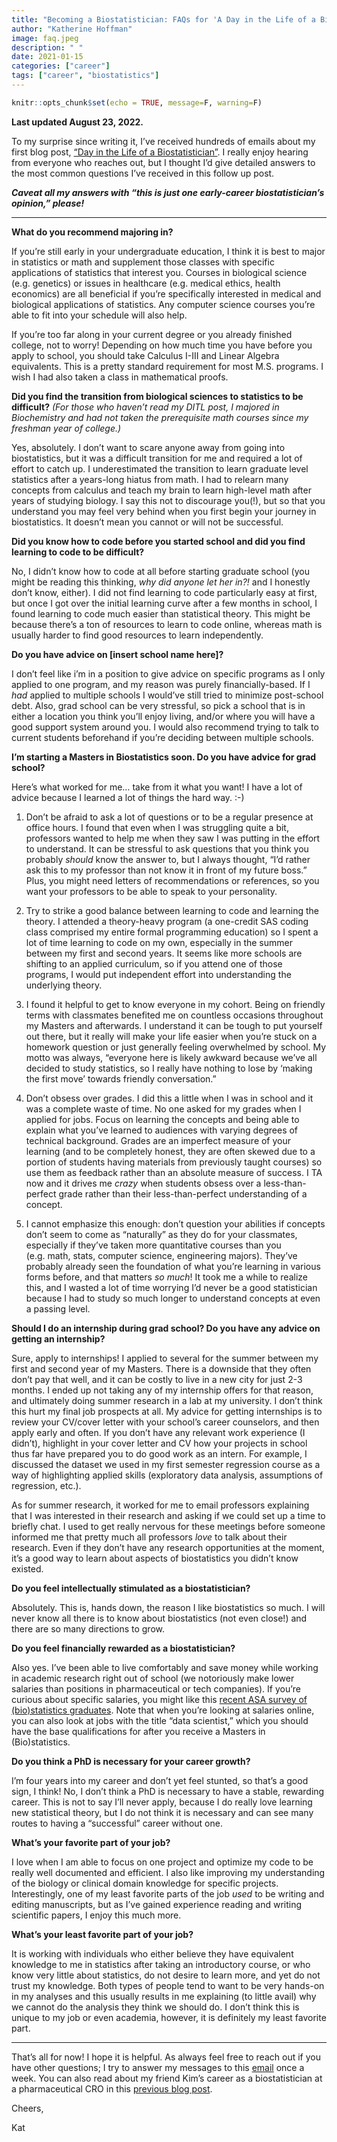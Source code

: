 ```yaml
---
title: "Becoming a Biostatistician: FAQs for 'A Day in the Life of a Biostatistician'"
author: "Katherine Hoffman"
image: faq.jpeg
description: " "
date: 2021-01-15
categories: ["career"]
tags: ["career", "biostatistics"]
---
```


```r
knitr::opts_chunk$set(echo = TRUE, message=F, warning=F)
```

**Last updated August 23, 2022.**

To my surprise since writing it, I've received hundreds of emails about my first blog post, ["Day in the Life of a Biostatistician"](https://www.khstats.com/blog/ditl-biostats/). I really enjoy hearing from everyone who reaches out, but I thought I'd give detailed answers to the most common questions I've received in this follow up post.

***Caveat all my answers with "this is just one early-career biostatistician's opinion," please!***

------------------------------------------------------------------------

**What do you recommend majoring in?**

If you're still early in your undergraduate education, I think it is best to major in statistics or math and supplement those classes with specific applications of statistics that interest you. Courses in biological science (e.g. genetics) or issues in healthcare (e.g. medical ethics, health economics) are all beneficial if you're specifically interested in medical and biological applications of statistics. Any computer science courses you're able to fit into your schedule will also help.

If you're too far along in your current degree or you already finished college, not to worry! Depending on how much time you have before you apply to school, you should take Calculus I-III and Linear Algebra equivalents. This is a pretty standard requirement for most M.S. programs. I wish I had also taken a class in mathematical proofs.

**Did you find the transition from biological sciences to statistics to be difficult?** *(For those who haven't read my DITL post, I majored in Biochemistry and had not taken the prerequisite math courses since my freshman year of college.)*

Yes, absolutely. I don't want to scare anyone away from going into biostatistics, but it was a difficult transition for me and required a lot of effort to catch up. I underestimated the transition to learn graduate level statistics after a years-long hiatus from math. I had to relearn many concepts from calculus and teach my brain to learn high-level math after years of studying biology. I say this not to discourage you(!), but so that you understand you may feel very behind when you first begin your journey in biostatistics. It doesn't mean you cannot or will not be successful.

**Did you know how to code before you started school and did you find learning to code to be difficult?**

No, I didn't know how to code at all before starting graduate school (you might be reading this thinking, *why did anyone let her in?!* and I honestly don't know, either). I did not find learning to code particularly easy at first, but once I got over the initial learning curve after a few months in school, I found learning to code much easier than statistical theory. This might be because there's a ton of resources to learn to code online, whereas math is usually harder to find good resources to learn independently.

**Do you have advice on \[insert school name here\]?**

I don't feel like i'm in a position to give advice on specific programs as I only applied to one program, and my reason was purely financially-based. If I *had* applied to multiple schools I would've still tried to minimize post-school debt. Also, grad school can be very stressful, so pick a school that is in either a location you think you'll enjoy living, and/or where you will have a good support system around you. I would also recommend trying to talk to current students beforehand if you're deciding between multiple schools.

**I'm starting a Masters in Biostatistics soon. Do you have advice for grad school?**

Here's what worked for me... take from it what you want! I have a lot of advice because I learned a lot of things the hard way. :-)

1.  Don't be afraid to ask a lot of questions or to be a regular presence at office hours. I found that even when I was struggling quite a bit, professors wanted to help me when they saw I was putting in the effort to understand. It can be stressful to ask questions that you think you probably *should* know the answer to, but I always thought, "I'd rather ask this to my professor than not know it in front of my future boss." Plus, you might need letters of recommendations or references, so you want your professors to be able to speak to your personality.

2.  Try to strike a good balance between learning to code and learning the theory. I attended a theory-heavy program (a one-credit SAS coding class comprised my entire formal programming education) so I spent a lot of time learning to code on my own, especially in the summer between my first and second years. It seems like more schools are shifting to an applied curriculum, so if you attend one of those programs, I would put independent effort into understanding the underlying theory.

3.  I found it helpful to get to know everyone in my cohort. Being on friendly terms with classmates benefited me on countless occasions throughout my Masters and afterwards. I understand it can be tough to put yourself out there, but it really will make your life easier when you're stuck on a homework question or just generally feeling overwhelmed by school. My motto was always, "everyone here is likely awkward because we've all decided to study statistics, so I really have nothing to lose by 'making the first move' towards friendly conversation."

4.  Don't obsess over grades. I did this a little when I was in school and it was a complete waste of time. No one asked for my grades when I applied for jobs. Focus on learning the concepts and being able to explain what you've learned to audiences with varying degrees of technical background. Grades are an imperfect measure of your learning (and to be completely honest, they are often skewed due to a portion of students having materials from previously taught courses) so use them as feedback rather than an absolute measure of success. I TA now and it drives me *crazy* when students obsess over a less-than-perfect grade rather than their less-than-perfect understanding of a concept.

5.  I cannot emphasize this enough: don't question your abilities if concepts don't seem to come as "naturally" as they do for your classmates, especially if they've taken more quantitative courses than you (e.g. math, stats, computer science, engineering majors). They've probably already seen the foundation of what you're learning in various forms before, and that matters *so much*! It took me a while to realize this, and I wasted a lot of time worrying I'd never be a good statistician because I had to study so much longer to understand concepts at even a passing level.

**Should I do an internship during grad school? Do you have any advice on getting an internship?**

Sure, apply to internships! I applied to several for the summer between my first and second year of my Masters. There is a downside that they often don't pay that well, and it can be costly to live in a new city for just 2-3 months. I ended up not taking any of my internship offers for that reason, and ultimately doing summer research in a lab at my university. I don't think this hurt my final job prospects at all. My advice for getting internships is to review your CV/cover letter with your school's career counselors, and then apply early and often. If you don't have any relevant work experience (I didn't), highlight in your cover letter and CV how your projects in school thus far have prepared you to do good work as an intern. For example, I discussed the dataset we used in my first semester regression course as a way of highlighting applied skills (exploratory data analysis, assumptions of regression, etc.).

As for summer research, it worked for me to email professors explaining that I was interested in their research and asking if we could set up a time to briefly chat. I used to get really nervous for these meetings before someone informed me that pretty much all professors *love* to talk about their research. Even if they don't have any research opportunities at the moment, it's a good way to learn about aspects of biostatistics you didn't know existed.

**Do you feel intellectually stimulated as a biostatistician?**

Absolutely. This is, hands down, the reason I like biostatistics so much. I will never know all there is to know about biostatistics (not even close!) and there are so many directions to grow.

**Do you feel financially rewarded as a biostatistician?**

Also yes. I've been able to live comfortably and save money while working in academic research right out of school (we notoriously make lower salaries than positions in pharmaceutical or tech companies). If you're curious about specific salaries, you might like this [recent ASA survey of (bio)statistics graduates](https://magazine.amstat.org/blog/2019/08/01/mastergraduate/). Note that when you're looking at salaries online, you can also look at jobs with the title "data scientist," which you should have the base qualifications for after you receive a Masters in (Bio)statistics.

**Do you think a PhD is necessary for your career growth?**

I'm four years into my career and don't yet feel stunted, so that's a good sign, I think! No, I don't think a PhD is necessary to have a stable, rewarding career. This is not to say I'll never apply, because I do really love learning new statistical theory, but I do not think it is necessary and can see many routes to having a "successful" career without one.

**What's your favorite part of your job?**

I love when I am able to focus on one project and optimize my code to be really well documented and efficient. I also like improving my understanding of the biology or clinical domain knowledge for specific projects. Interestingly, one of my least favorite parts of the job *used* to be writing and editing manuscripts, but as I've gained experience reading and writing scientific papers, I enjoy this much more.

**What's your least favorite part of your job?**

It is working with individuals who either believe they have equivalent knowledge to me in statistics after taking an introductory course, or who know very little about statistics, do not desire to learn more, and yet do not trust my knowledge. Both types of people tend to want to be very hands-on in my analyses and this usually results in me explaining (to little avail) why we cannot do the analysis they think we should do. I don't think this is unique to my job or even academia, however, it is definitely my least favorite part.

------------------------------------------------------------------------

That's all for now! I hope it is helpful. As always feel free to reach out if you have other questions; I try to answer my messages to this [email](mailto:kathoffman.stats@gmail.com) once a week. You can also read about my friend Kim's career as a biostatistician at a pharmaceutical CRO in this [previous blog post](https://www.khstats.com/blog/ditl/pharma-cro/).

Cheers,

Kat

